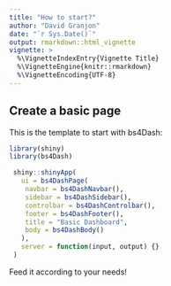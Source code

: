 ```yaml
---
title: "How to start?"
author: "David Granjon"
date: "`r Sys.Date()`"
output: rmarkdown::html_vignette
vignette: >
  %\VignetteIndexEntry{Vignette Title}
  %\VignetteEngine{knitr::rmarkdown}
  %\VignetteEncoding{UTF-8}
---
```


## Create a basic page 

This is the template to start with bs4Dash:

```r
library(shiny)
library(bs4Dash)

 shiny::shinyApp(
   ui = bs4DashPage(
    navbar = bs4DashNavbar(),
    sidebar = bs4DashSidebar(),
    controlbar = bs4DashControlbar(),
    footer = bs4DashFooter(),
    title = "Basic Dashboard",
    body = bs4DashBody()
   ),
   server = function(input, output) {}
 )
```

Feed it according to your needs!